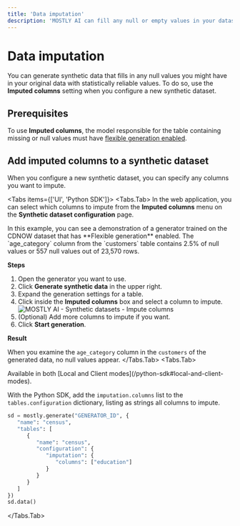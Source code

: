 ```yaml
---
title: 'Data imputation'
description: 'MOSTLY AI can fill any null or empty values in your datasets with highly-correlated values based on the learnings of your generators.'
---
```



# Data imputation

You can generate synthetic data that fills in any null values you might have in your original data with statistically reliable values. To do so, use the **Imputed columns** setting when you configure a new synthetic dataset.

## Prerequisites

To use **Imputed columns**, the model responsible for the table containing missing or null values must have [flexible generation enabled](/generators/configure/enable-flexible-generation).

## Add imputed columns to a synthetic dataset

When you configure a new synthetic dataset, you can specify any columns you want to impute.

<Tabs items={['UI', 'Python SDK']}>
<Tabs.Tab>
In the web application, you can select which columns to impute from the **Imputed columns** menu on the **Synthetic dataset configuration** page.

<Callout>
In this example, you can see a demonstration of a generator trained on the CDNOW dataset that has **Flexible generation** enabled. The `age_category` column from the `customers` table contains 2.5% of null values or 557 null values out of 23,570 rows.
</Callout>

**Steps**

1. Open the generator you want to use.
2. Click **Generate synthetic data** in the upper right.
3. Expand the generation settings for a table.
4. Click inside the **Imputed columns** box and select a column to impute.
    <Image 
        src="/docs/docimages/synthetic-datasets/impute-columns/imputed-columns-00-select.webp" 
        alt="MOSTLY AI - Synthetic datasets - Impute columns" 
        width={800} 
        height={150}
    />
5. (Optional) Add more columns to impute if you want.
6. Click **Start generation**.

**Result**

When you examine the `age_category` column in the `customers` of the generated data, no null values appear.
</Tabs.Tab>
<Tabs.Tab>

<CustomCallout type="API">
Available in both [Local and Client modes](/python-sdk#local-and-client-modes).
</CustomCallout>

With the Python SDK, add the `imputation.columns` list to the `tables.configuration` dictionary, listing as strings all columns to impute.

```python copy filename="python" {7-9}
sd = mostly.generate("GENERATOR_ID", {
   "name": "census",
   "tables": [
      {
         "name": "census",
         "configuration": {
            "imputation": {
               "columns": ["education"]
            }
         }
      }
   ]
})
sd.data()
```

</Tabs.Tab>
</Tabs>
